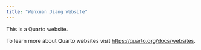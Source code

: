 ```yaml
---
title: "Wenxuan Jiang Website"
---
```


This is a Quarto website.

To learn more about Quarto websites visit <https://quarto.org/docs/websites>.
